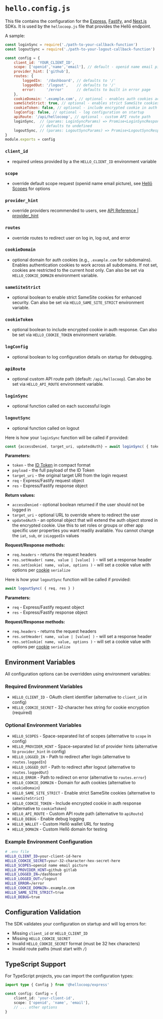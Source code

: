 # `hello.config.js`

This file contains the configuration for the [Express](./express), [Fastify](./fastify), and [Next.js](./nextjs) SDKs. It is used by the `hellocoop.js` file that provides the Hellō endpoint.

A sample:

```js filename="hello.config.js"
const loginSync = require('./path-to-your-callback-function')
const logoutSync = require('./path-to-your-logout-callback-function')

const config = {
    client_id: 'YOUR_CLIENT_ID',
    scope: ['openid','name','email'], // default - openid name email picture
    provider_hint: ['github'],         
    routes: {
        loggedIn:  '/dashboard', // defaults to '/'
        loggedOut: '/logout',    // defaults to '/'
        error:     '/error'      // defaults to built in error page
    },
    cookieDomain: '.example.com', // optional - enables auth cookies across subdomains
    sameSiteStrict: true, // optional - enables strict SameSite cookies
    cookieToken: false, // optional - include encrypted cookie in auth response
    logConfig: false, // optional - log configuration on startup
    apiRoute: '/api/hellocoop', // optional - custom API route path
    loginSync,  // (params: LoginSyncParams) => Promise<LoginSyncResponse>
                // defaults to undefined
    logoutSync, // (params: LogoutSyncParams) => Promise<LogoutSyncResponse>
}
module.exports = config
```

### `client_id` 
- required unless provided by a the `HELLO_CLIENT_ID` environment variable
### `scope` 
- override default scope request (openid name email picture), see [Hellō Scopes](/docs/scopes) for options
### `provider_hint` 
- override providers recommended to users, see [API Reference | provider_hint](/docs/apis/wallet/#provider_hint)
### `routes`
- override routes to redirect user on log in, log out, and error
### `cookieDomain`
- optional domain for auth cookies (e.g., `.example.com` for subdomains). Enables authentication cookies to work across all subdomains. If not set, cookies are restricted to the current host only. Can also be set via `HELLO_COOKIE_DOMAIN` environment variable.
### `sameSiteStrict`
- optional boolean to enable strict SameSite cookies for enhanced security. Can also be set via `HELLO_SAME_SITE_STRICT` environment variable.
### `cookieToken`
- optional boolean to include encrypted cookie in auth response. Can also be set via `HELLO_COOKIE_TOKEN` environment variable.
### `logConfig`
- optional boolean to log configuration details on startup for debugging.
### `apiRoute`
- optional custom API route path (default: `/api/hellocoop`). Can also be set via `HELLO_API_ROUTE` environment variable.
### `loginSync`   
- optional function called on each successful login
### `logoutSync`
- optional function called on logout

Here is how your `loginSync` function will be called if provided:

```js
const {accessDenied, target_uri, updatedAuth} = await loginSync( { token, payload, target_uri, req, res } )
```

**Parameters:**
- `token` - the [ID Token](/docs/oidc/token) in compact format
- `payload` - the full payload of the ID Token
- `target_uri` - the original target URI from the login request
- `req` - Express/Fastify request object
- `res` - Express/Fastify response object

**Return values:**
- `accessDenied` - optional boolean returned if the user should not be logged in
- `target_uri` - optional URL to override where to redirect the user
- `updatedAuth` - an optional object that will extend the auth object stored in the encrypted cookie. Use this to set roles or groups or other app specific user properties you want readily available. You cannot change the `iat`, `sub`, or `isLoggedIn` values

**Request/Response methods:**
- `req.headers` - returns the request headers
- `res.setHeader( name, value | [value] )` - will set a response header
- `res.setCookie( name, value, options )` - will set a cookie value with options per [cookie](https://www.npmjs.com/package/cookie) `serialize`

Here is how your `logoutSync` function will be called if provided:

```js
await logoutSync( { req, res } )
```

**Parameters:**
- `req` - Express/Fastify request object
- `res` - Express/Fastify response object

**Request/Response methods:**
- `req.headers` - returns the request headers
- `res.setHeader( name, value | [value] )` - will set a response header
- `res.setCookie( name, value, options )` - will set a cookie value with options per [cookie](https://www.npmjs.com/package/cookie) `serialize`

## Environment Variables

All configuration options can be overridden using environment variables:

### Required Environment Variables
- `HELLO_CLIENT_ID` - OAuth client identifier (alternative to `client_id` in config)
- `HELLO_COOKIE_SECRET` - 32-character hex string for cookie encryption (required)

### Optional Environment Variables
- `HELLO_SCOPES` - Space-separated list of scopes (alternative to `scope` in config)
- `HELLO_PROVIDER_HINT` - Space-separated list of provider hints (alternative to `provider_hint` in config)
- `HELLO_LOGGED_IN` - Path to redirect after login (alternative to `routes.loggedIn`)
- `HELLO_LOGGED_OUT` - Path to redirect after logout (alternative to `routes.loggedOut`)
- `HELLO_ERROR` - Path to redirect on error (alternative to `routes.error`)
- `HELLO_COOKIE_DOMAIN` - Domain for auth cookies (alternative to `cookieDomain`)
- `HELLO_SAME_SITE_STRICT` - Enable strict SameSite cookies (alternative to `sameSiteStrict`)
- `HELLO_COOKIE_TOKEN` - Include encrypted cookie in auth response (alternative to `cookieToken`)
- `HELLO_API_ROUTE` - Custom API route path (alternative to `apiRoute`)
- `HELLO_DEBUG` - Enable debug logging
- `HELLO_WALLET` - Custom Hellō wallet URL for testing
- `HELLO_DOMAIN` - Custom Hellō domain for testing

### Example Environment Configuration

```bash
# .env file
HELLO_CLIENT_ID=your-client-id-here
HELLO_COOKIE_SECRET=your-32-character-hex-secret-here
HELLO_SCOPES=openid name email picture
HELLO_PROVIDER_HINT=github gitlab
HELLO_LOGGED_IN=/dashboard
HELLO_LOGGED_OUT=/logout
HELLO_ERROR=/error
HELLO_COOKIE_DOMAIN=.example.com
HELLO_SAME_SITE_STRICT=true
HELLO_DEBUG=true
```

## Configuration Validation

The SDK validates your configuration on startup and will log errors for:

- Missing `client_id` or `HELLO_CLIENT_ID`
- Missing `HELLO_COOKIE_SECRET`
- Invalid `HELLO_COOKIE_SECRET` format (must be 32 hex characters)
- Invalid route paths (must start with `/`)

## TypeScript Support

For TypeScript projects, you can import the configuration types:

```typescript
import type { Config } from '@hellocoop/express'

const config: Config = {
    client_id: 'your-client-id',
    scope: ['openid', 'name', 'email'],
    // ... other options
}
```